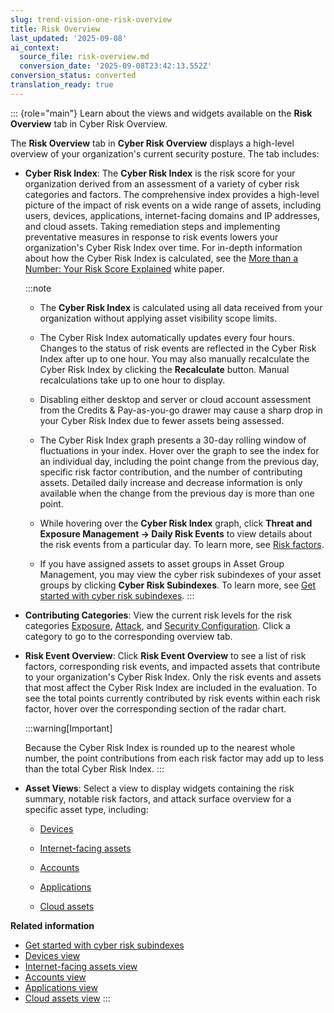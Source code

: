 ```yaml
---
slug: trend-vision-one-risk-overview
title: Risk Overview
last_updated: '2025-09-08'
ai_context:
  source_file: risk-overview.md
  conversion_date: '2025-09-08T23:42:13.552Z'
conversion_status: converted
translation_ready: true
---
```


::: {role="main"}
Learn about the views and widgets available on the **Risk Overview** tab in Cyber Risk Overview.

The **Risk Overview** tab in **Cyber Risk Overview** displays a high-level overview of your organization's current security posture. The tab includes:

- **Cyber Risk Index**: The **Cyber Risk Index** is the risk score for your organization derived from an assessment of a variety of cyber risk categories and factors. The comprehensive index provides a high-level picture of the impact of risk events on a wide range of assets, including users, devices, applications, internet-facing domains and IP addresses, and cloud assets. Taking remediation steps and implementing preventative measures in response to risk events lowers your organization's Cyber Risk Index over time. For in-depth information about how the Cyber Risk Index is calculated, see the [More than a Number: Your Risk Score Explained](https://www.trendmicro.com/explore/vision-one-essential-access/1904-v1-en-off) white paper.

  :::note

  - The **Cyber Risk Index** is calculated using all data received from your organization without applying asset visibility scope limits.

  - The Cyber Risk Index automatically updates every four hours. Changes to the status of risk events are reflected in the Cyber Risk Index after up to one hour. You may also manually recalculate the Cyber Risk Index by clicking the **Recalculate** button. Manual recalculations take up to one hour to display.

  - Disabling either desktop and server or cloud account assessment from the Credits & Pay-as-you-go drawer may cause a sharp drop in your Cyber Risk Index due to fewer assets being assessed.

  - The Cyber Risk Index graph presents a 30-day rolling window of fluctuations in your index. Hover over the graph to see the index for an individual day, including the point change from the previous day, specific risk factor contribution, and the number of contributing assets. Detailed daily increase and decrease information is only available when the change from the previous day is more than one point.

  - While hovering over the **Cyber Risk Index** graph, click **Threat and Exposure Management → Daily Risk Events** to view details about the risk events from a particular day. To learn more, see [Risk factors](risk-factors.mdx).

  - If you have assigned assets to asset groups in Asset Group Management, you may view the cyber risk subindexes of your asset groups by clicking **Cyber Risk Subindexes**. To learn more, see [Get started with cyber risk subindexes](get-started-risk-subindexes.mdx).
  :::

- **Contributing Categories**: View the current risk levels for the risk categories [Exposure](exposure-overview.mdx), [Attack](attack-overview.mdx), and [Security Configuration](security-configuration.mdx). Click a category to go to the corresponding overview tab.

- **Risk Event Overview**: Click **Risk Event Overview** to see a list of risk factors, corresponding risk events, and impacted assets that contribute to your organization's Cyber Risk Index. Only the risk events and assets that most affect the Cyber Risk Index are included in the evaluation. To see the total points currently contributed by risk events within each risk factor, hover over the corresponding section of the radar chart.

  :::warning[Important]

  Because the Cyber Risk Index is rounded up to the nearest whole number, the point contributions from each risk factor may add up to less than the total Cyber Risk Index.
  :::

- **Asset Views**: Select a view to display widgets containing the risk summary, notable risk factors, and attack surface overview for a specific asset type, including:

  - [Devices](devices-view.mdx)

  - [Internet-facing assets](internet-facing-assets-view.mdx)

  - [Accounts](accounts-view.mdx)

  - [Applications](applications-view.mdx)

  - [Cloud assets](cloud-assets-view.mdx)

**Related information**

- [Get started with cyber risk subindexes](get-started-risk-subindexes.md "View the cyber risk subindexes of your defined asset groups to help visualize and prioritize risk in specific areas of your organization.")
- [Devices view](devices-view.md "Gain insights into the risk profile of your company's devices.")
- [Internet-facing assets view](internet-facing-assets-view.md "Gain insights into the risk profile of your company's internet-facing assets in Cyber Risk Overview.")
- [Accounts view](accounts-view.md "Gain insights into the risk profile of your company's accounts in Cyber Risk Overview.")
- [Applications view](applications-view.md "Gain insights into the risk profile of your company's applications in Cyber Risk Overview.")
- [Cloud assets view](cloud-assets-view.md "Gain insights into the risk profile of your company's cloud-based assets.")
:::
